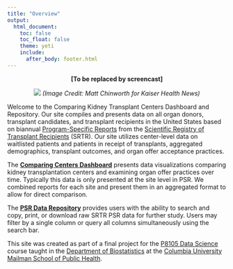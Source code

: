 ```yaml
---
title: "Overview"
output: 
  html_document:
    toc: false
    toc_float: false
    theme: yeti
    include:
      after_body: footer.html
---
```



<center>
**[To be replaced by screencast]**

![](./img/OrganTracking_Kidney_1350.jpeg) *(Image Credit: Matt Chinworth for Kaiser Health News)*
<!-- Image taken from https://khn.org/news/how-lifesaving-organs-for-transplant-go-missing-in-transit/ -->

</center>

Welcome to the Comparing Kidney Transplant Centers Dashboard and Repository. Our site compiles and presents data on all organ donors, transplant candidates, and transplant recipients in the United States based on biannual [Program-Specific Reports](https://www.srtr.org/reports/program-specific-reports/) from the [Scientific Registry of Transplant Recipients](https://www.srtr.org/) (SRTR). Our site utilizes center-level data on waitlisted patients and patients in receipt of transplants, aggregated demographics, transplant outcomes, and organ offer acceptance practices.

The [**Comparing Centers Dashboard**](dashboard.html) presents data visualizations comparing kidney transplantation centers and examining organ offer practices over time. Typically this data is only presented at the site level in PSR. We combined reports for each site and present them in an aggregated format to allow for direct comparison.   

The [**PSR Data Repository**](data_repository.html) provides users with the ability to search and copy, print, or download raw SRTR PSR data for further study. Users may filter by a single column or query all columns simultaneously using the search bar.

This site was created as part of a final project for the [P8105 Data Science](https://www.p8105.com/) course taught in the [Department of Biostatistics](http://www.publichealth.columbia.edu/academics/departments/biostatistics) at the [Columbia University Mailman School of Public Health](http://www.publichealth.columbia.edu/).
